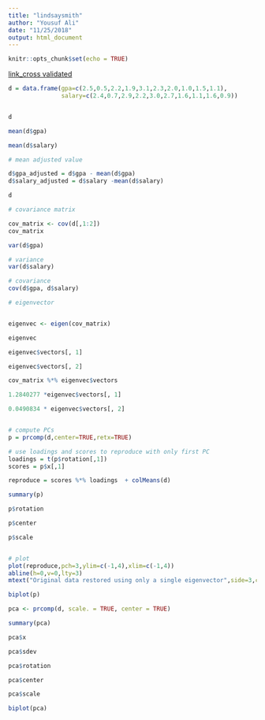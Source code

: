 ```yaml
---
title: "lindsaysmith"
author: "Yousuf Ali"
date: "11/25/2018"
output: html_document
---
```


```r
knitr::opts_chunk$set(echo = TRUE)
```

[link_cross validated](https://stats.stackexchange.com/questions/90331/step-by-step-implementation-of-pca-in-r-using-lindsay-smiths-tutorial)

```r
d = data.frame(gpa=c(2.5,0.5,2.2,1.9,3.1,2.3,2.0,1.0,1.5,1.1), 
               salary=c(2.4,0.7,2.9,2.2,3.0,2.7,1.6,1.1,1.6,0.9))



```


```r
d
```

```r
mean(d$gpa)
```
```r
mean(d$salary)
```


```r
# mean adjusted value

d$gpa_adjusted = d$gpa - mean(d$gpa)
d$salary_adjusted = d$salary -mean(d$salary)
```


```r
d
```


```r
# covariance matrix

cov_matrix <- cov(d[,1:2])
cov_matrix


```

```r
var(d$gpa)
```

```r
# variance
var(d$salary)
```

```r
# covariance
cov(d$gpa, d$salary)
```

```r
# eigenvector


eigenvec <- eigen(cov_matrix)

eigenvec

```
```r
eigenvec$vectors[, 1]
```

```r
eigenvec$vectors[, 2]
```


```r
cov_matrix %*% eigenvec$vectors
```

```r
1.2840277 *eigenvec$vectors[, 1]
```


```r
0.0490834 * eigenvec$vectors[, 2]
```


```r

```

















```r
# compute PCs
p = prcomp(d,center=TRUE,retx=TRUE)
```

```r
# use loadings and scores to reproduce with only first PC
loadings = t(p$rotation[,1])
scores = p$x[,1]

reproduce = scores %*% loadings  + colMeans(d)
```


```r
summary(p)
```
```r
p$rotation
```

```r
p$center
```

```r
p$scale
```


```r

```

```r

# plot
plot(reproduce,pch=3,ylim=c(-1,4),xlim=c(-1,4))
abline(h=0,v=0,lty=3)
mtext("Original data restored using only a single eigenvector",side=3,cex=0.7)

biplot(p)
```

```r
pca <- prcomp(d, scale. = TRUE, center = TRUE)
```

```r
summary(pca)
```

```r
pca$x
```

```r
pca$sdev
```

```r
pca$rotation
```

```r
pca$center
```

```r
pca$scale
```

```r
biplot(pca)
```

